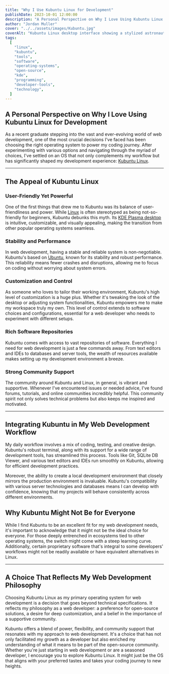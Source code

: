 ```yaml
---
title: "Why I Use Kubuntu Linux for Development"
publishDate: 2023-10-01 12:00:00
description: "A Personal Perspective on Why I Love Using Kubuntu Linux for Development"
author: "Jordan Muller"
cover: "../../assets/images/Kubuntu.jpg"
coverAlt: "Kubuntu Linux desktop interface showing a stylized astronaut in a damaged suit with a butterfly on the helmet, with various application icons visible."
tags:
  [
    "linux",
    "kubuntu",
    "tools",
    "software",
    "operating-systems",
    "open-source",
    "kde",
    "programming",
    "developer-tools",
    "technology",
  ]
---
```


## A Personal Perspective on Why I Love Using Kubuntu Linux for Development

As a recent graduate stepping into the vast and ever-evolving world of web development, one of the most crucial decisions I've faced has been choosing the right operating system to power my coding journey. After experimenting with various options and navigating through the myriad of choices, I've settled on an OS that not only complements my workflow but has significantly shaped my development experience: [Kubuntu Linux](https://kubuntu.org/).

---

## The Appeal of Kubuntu Linux

### User-Friendly Yet Powerful

One of the first things that drew me to Kubuntu was its balance of user-friendliness and power. While [Linux](https://www.linux.org/) is often stereotyped as being not-so-friendly for beginners, Kubuntu debunks this myth. Its [KDE Plasma desktop](https://kde.org/plasma-desktop/) is intuitive, customizable, and visually appealing, making the transition from other popular operating systems seamless.

### Stability and Performance

In web development, having a stable and reliable system is non-negotiable. Kubuntu's based on [Ubuntu](https://ubuntu.com/), known for its stability and robust performance. This reliability means fewer crashes and disruptions, allowing me to focus on coding without worrying about system errors.

### Customization and Control

As someone who loves to tailor their working environment, Kubuntu's high level of customization is a huge plus. Whether it's tweaking the look of the desktop or adjusting system functionalities, Kubuntu empowers me to make my workspace truly my own. This level of control extends to software choices and configurations, essential for a web developer who needs to experiment with different setups.

### Rich Software Repositories

Kubuntu comes with access to vast repositories of software. Everything I need for web development is just a few commands away. From text editors and IDEs to databases and server tools, the wealth of resources available makes setting up my development environment a breeze.

### Strong Community Support

The community around Kubuntu and Linux, in general, is vibrant and supportive. Whenever I've encountered issues or needed advice, I've found forums, tutorials, and online communities incredibly helpful. This community spirit not only solves technical problems but also keeps me inspired and motivated.

---

## Integrating Kubuntu in My Web Development Workflow

My daily workflow involves a mix of coding, testing, and creative design. Kubuntu's robust terminal, along with its support for a wide range of development tools, has streamlined this process. Tools like Git, SQLite DB Viewer, and various text editors and IDEs run smoothly on Kubuntu, allowing for efficient development practices.

Moreover, the ability to create a local development environment that closely mirrors the production environment is invaluable. Kubuntu's compatibility with various server technologies and databases means I can develop with confidence, knowing that my projects will behave consistently across different environments.

## Why Kubuntu Might Not Be for Everyone

While I find Kubuntu to be an excellent fit for my web development needs, it's important to acknowledge that it might not be the ideal choice for everyone. For those deeply entrenched in ecosystems tied to other operating systems, the switch might come with a steep learning curve. Additionally, certain proprietary software that's integral to some developers' workflows might not be readily available or have equivalent alternatives in Linux.

---

## A Choice That Reflects My Web Development Philosophy

Choosing Kubuntu Linux as my primary operating system for web development is a decision that goes beyond technical specifications. It reflects my philosophy as a web developer: a preference for open-source solutions, a desire for deep customization, and a belief in the importance of a supportive community.

Kubuntu offers a blend of power, flexibility, and community support that resonates with my approach to web development. It's a choice that has not only facilitated my growth as a developer but also enriched my understanding of what it means to be part of the open-source community. Whether you're just starting in web development or are a seasoned developer, I encourage you to explore Kubuntu Linux. It might just be the OS that aligns with your preferred tastes and takes your coding journey to new heights.
